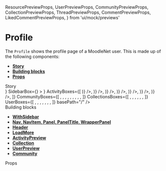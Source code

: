   ResourcePreviewProps,
  UserPreviewProps,
  CommunityPreviewProps,
  CollectionPreviewProps,
  ThreadPreviewProps,
  CommentPreviewProps,
  LikedCommentPreviewProps,
} from 'ui/mock/previews'

<Meta title="Pages|Profile" component={User} />

# Profile

The `Profile` shows the profile page of a MoodleNet user. This is made up of the following components:

- **[Story](#story)**
- **[Building blocks](#modules)**
- **[Props](#props)**

<div id="story">Story</div>

<Preview>
  <Story name="Profile page">
    <WithSidebar
      HeaderBox={<MainHeader {...getMainHeaderProps()} />}
      SidebarBox={<Sidebar {...useGetSidebarProps()} />}
    >
      <User
        totalCommunities={'23'}
        totalActivities={'23'}
        userLink=""
        userName="Estrella"
        totalCollections={'23'}
        totalUsers={'493'}
        loadMoreActivities={useGetLoadMoreProps()}
        loadMoreLikes={useGetLoadMoreProps()}
        loadMoreCommunities={useGetLoadMoreProps()}
        loadMoreCollections={useGetLoadMoreProps()}
        loadMoreFollowing={useGetLoadMoreProps()}
        HeroUserBox={<HeroUser {...useGetHeroUserProps(true)} />}
        ActivityBoxes={[
          <ActivityPreview
            key="1"
            {...activityPreviewProps('Added a link', <Resource {...ResourcePreviewProps()} />)}
          />,
          <ActivityPreview
            key="2"
            {...activityPreviewProps(
              'Uploaded a resource',
              <Resource {...ResourcePreviewProps('license', 'pdf')} />
            )}
          />,
          <ActivityPreview
            key="3"
            {...activityPreviewProps('Created a comment', <Comment {...CommentPreviewProps()} />)}
          />,
          <ActivityPreview
            key="4"
            {...activityPreviewProps('Created a comment', <Comment {...CommentPreviewProps()} />)}
          />,
          <ActivityPreview
            key="5"
            {...activityPreviewProps(
              'Like a comment',
              <LikedComment {...LikedCommentPreviewProps()} />
            )}
          />,
          <ActivityPreview
            key="6"
            {...activityPreviewProps('Created a comment', <Comment {...CommentPreviewProps()} />)}
          />,
          <ActivityPreview
            key="7"
            {...activityPreviewProps('Created a comment', <Comment {...CommentPreviewProps()} />)}
          />,
        ]}
        CommunityBoxes={[
          <Community key="1" {...CommunityPreviewProps()} />,
          <Community key="2" {...CommunityPreviewProps()} />,
          <Community key="3" {...CommunityPreviewProps()} />,
          <Community key="4" {...CommunityPreviewProps()} />,
          <Community key="5" {...CommunityPreviewProps()} />,
          <Community key="6" {...CommunityPreviewProps()} />,
          <Community key="7" {...CommunityPreviewProps()} />,
          <Community key="8" {...CommunityPreviewProps()} />,
          <Community key="9" {...CommunityPreviewProps()} />,
        ]}
        CollectionsBoxes={[
          <Box mb={2} key="1">
            <Collection {...CollectionPreviewProps()} />
          </Box>,
          <Box mb={2} key="2">
            <Collection {...CollectionPreviewProps()} />
          </Box>,
          <Box mb={2} key="3">
            <Collection {...CollectionPreviewProps()} />
          </Box>,
          <Box mb={2} key="4">
            <Collection {...CollectionPreviewProps()} />
          </Box>,
          <Box mb={2} key="5">
            <Collection {...CollectionPreviewProps()} />
          </Box>,
          <Box mb={2} key="6">
            <Collection {...CollectionPreviewProps()} />
          </Box>,
        ]}
        UserBoxes={[
          <UserPreview key="1" {...UserPreviewProps()} />,
          <UserPreview key="2" {...UserPreviewProps()} />,
          <UserPreview key="3" {...UserPreviewProps()} />,
          <UserPreview key="4" {...UserPreviewProps()} />,
          <UserPreview key="5" {...UserPreviewProps()} />,
          <UserPreview key="6" {...UserPreviewProps()} />,
          <UserPreview key="7" {...UserPreviewProps()} />,
        ]}
        basePath="/"
      />
    </WithSidebar>
  </Story>
</Preview>

<div id="modules">Building blocks</div>

- **[WithSidebar](#)**
- **[Nav, NavItem, Panel, PanelTitle, WrapperPanel](#)**
- **[Header](#)**
- **[LoadMore](#)**
- **[ActivityPreview](#)**
- **[Collection](#)**
- **[UserPreview](#)**
- **[Community](#)**

<div id="props">Props</div>

<Props of={User} />
